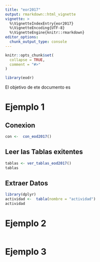 ```yaml
---
title: "eor2017"
output: rmarkdown::html_vignette
vignette: >
  %\VignetteIndexEntry{eor2017}
  %\VignetteEncoding{UTF-8}
  %\VignetteEngine{knitr::rmarkdown}
editor_options: 
  chunk_output_type: console
---
```


```r
knitr::opts_chunk$set(
  collapse = TRUE,
  comment = "#>"
)
```

```r
library(eodr)
```


El objetivo de ete documento es 

# Ejemplo 1

## Conexion

```r
con <-  con_eod2017()
```

## Leer las Tablas exitentes

```r
tablas <- ver_tablas_eod2017()
tablas
```


## Extraer Datos
```r
library(dplyr)
actividad <-  tabla(nombre = "actividad")
actividad
```


# Ejemplo 2

```r

```

# Ejemplo 3
